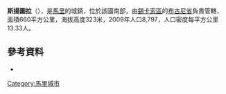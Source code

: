 '''斯揚圖拉'''（{{lang-fr|Syen Toula}}），是[[馬里|馬里]]的城鎮，位於該國南部，由[[錫卡索區|錫卡索區]]的[[布古尼省|布古尼省]]負責管轄，面積660平方公里，海拔高度323米，2009年人口8,797，人口密度每平方公里13.33人。

==參考資料==
*{{cite web|url=http://mali-reforme-telecom.mctmtl.com/previsions.pdf|title=Previsions de desserte des communes pour la periode de 2001-2005|publisher=Mali Reforme Telecom|accessdate=February 12, 2009|deadurl=yes|archiveurl=https://web.archive.org/web/20040829024117/http://mali-reforme-telecom.mctmtl.com/previsions.pdf|archivedate=2004年8月29日}}

{{coord|12|12|43|N|7|52|22|W|source:kolossus-itwiki|display=title}}

{{錫卡索區}}

[[Category:馬里城市|Category:馬里城市]]


{{Mali-geo-stub}}
